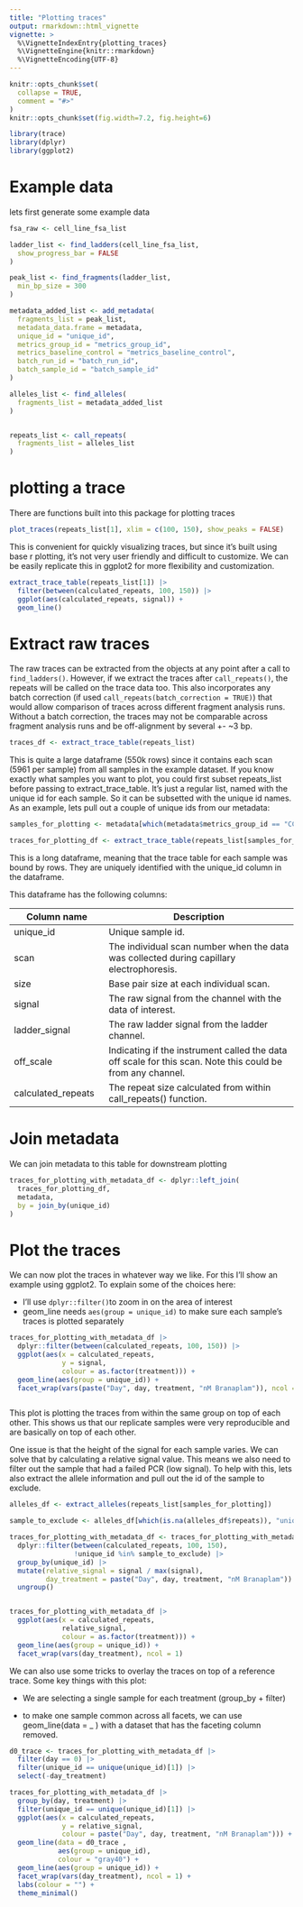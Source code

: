 ```yaml
---
title: "Plotting traces"
output: rmarkdown::html_vignette
vignette: >
  %\VignetteIndexEntry{plotting_traces}
  %\VignetteEngine{knitr::rmarkdown}
  %\VignetteEncoding{UTF-8}
---
```


```r
knitr::opts_chunk$set(
  collapse = TRUE,
  comment = "#>"
)
knitr::opts_chunk$set(fig.width=7.2, fig.height=6) 
```

```r
library(trace)
library(dplyr)
library(ggplot2)
```

# Example data

lets first generate some example data

```r
fsa_raw <- cell_line_fsa_list
```

```r
ladder_list <- find_ladders(cell_line_fsa_list,
  show_progress_bar = FALSE
)
```

```r
peak_list <- find_fragments(ladder_list,
  min_bp_size = 300
)
```

```r

metadata_added_list <- add_metadata(
  fragments_list = peak_list,
  metadata_data.frame = metadata,
  unique_id = "unique_id",
  metrics_group_id = "metrics_group_id",
  metrics_baseline_control = "metrics_baseline_control",
  batch_run_id = "batch_run_id",
  batch_sample_id = "batch_sample_id"
)
```

```r
alleles_list <- find_alleles(
  fragments_list = metadata_added_list
)


repeats_list <- call_repeats(
  fragments_list = alleles_list
)
```


# plotting a trace

There are functions built into this package for plotting traces

```r
plot_traces(repeats_list[1], xlim = c(100, 150), show_peaks = FALSE)
```

This is convenient for quickly visualizing traces, but since it's built using base r plotting, it's not very user friendly and difficult to customize. We can be easily replicate this in ggplot2 for more flexibility and customization.

```r
extract_trace_table(repeats_list[1]) |>
  filter(between(calculated_repeats, 100, 150)) |>
  ggplot(aes(calculated_repeats, signal)) +
  geom_line() 
```

# Extract raw traces

The raw traces can be extracted from the objects at any point after a call to `find_ladders()`. However, if we extract the traces after `call_repeats()`, the repeats will be called on the trace data too. This also incorporates any batch correction (if used `call_repeats(batch_correction = TRUE)`) that would allow comparison of traces across different fragment analysis runs. Without a batch correction, the traces may not be comparable across fragment analysis runs and be off-alignment by several +- \~3 bp.

```r

traces_df <- extract_trace_table(repeats_list)

```

This is quite a large dataframe (550k rows) since it contains each scan (5961 per sample) from all samples in the example dataset. If you know exactly what samples you want to plot, you could first subset repeats_list before passing to extract_trace_table. It's just a regular list, named with the unique id for each sample. So it can be subsetted with the unique id names. As an example, lets pull out a couple of unique ids from our metadata:

```r

samples_for_plotting <- metadata[which(metadata$metrics_group_id == "CC6"), "unique_id"]

traces_for_plotting_df <- extract_trace_table(repeats_list[samples_for_plotting])

```

This is a long dataframe, meaning that the trace table for each sample was bound by rows. They are uniquely identified with the unique_id column in the dataframe.

This dataframe has the following columns:

| Column name        | Description                                                                                                |
|------------------------|------------------------------------------------|
| unique_id          | Unique sample id.                                                                                          |
| scan               | The individual scan number when the data was collected during capillary electrophoresis.                   |
| size               | Base pair size at each individual scan.                                                                    |
| signal             | The raw signal from the channel with the data of interest.                                                 |
| ladder_signal      | The raw ladder signal from the ladder channel.                                                             |
| off_scale          | Indicating if the instrument called the data off scale for this scan. Note this could be from any channel. |
| calculated_repeats | The repeat size calculated from within call_repeats() function.                                            |

# Join metadata

We can join metadata to this table for downstream plotting

```r
traces_for_plotting_with_metadata_df <- dplyr::left_join(
  traces_for_plotting_df,
  metadata,
  by = join_by(unique_id)
)
```

# Plot the traces

We can now plot the traces in whatever way we like. For this I'll show an example using ggplot2. To explain some of the choices here:

-   I'll use `dplyr::filter()`to zoom in on the area of interest
-   geom_line needs `aes(group = unique_id)` to make sure each sample's traces is plotted separately

```r
traces_for_plotting_with_metadata_df |>
  dplyr::filter(between(calculated_repeats, 100, 150)) |>
  ggplot(aes(x = calculated_repeats,
             y = signal,
             colour = as.factor(treatment))) +
  geom_line(aes(group = unique_id)) +
  facet_wrap(vars(paste("Day", day, treatment, "nM Branaplam")), ncol = 1)



```

This plot is plotting the traces from within the same group on top of each other. This shows us that our replicate samples were very reproducible and are basically on top of each other.

One issue is that the height of the signal for each sample varies. We can solve that by calculating a relative signal value. This means we also need to filter out the sample that had a failed PCR (low signal). To help with this, lets also extract the allele information and pull out the id of the sample to exclude.

```r

alleles_df <- extract_alleles(repeats_list[samples_for_plotting])

sample_to_exclude <- alleles_df[which(is.na(alleles_df$repeats)), "unique_id"]

traces_for_plotting_with_metadata_df <- traces_for_plotting_with_metadata_df |>
  dplyr::filter(between(calculated_repeats, 100, 150),
                !unique_id %in% sample_to_exclude) |>
  group_by(unique_id) |>
  mutate(relative_signal = signal / max(signal),
         day_treatment = paste("Day", day, treatment, "nM Branaplam")) |>
  ungroup()


traces_for_plotting_with_metadata_df |>
  ggplot(aes(x = calculated_repeats,
             relative_signal,
             colour = as.factor(treatment))) +
  geom_line(aes(group = unique_id)) +
  facet_wrap(vars(day_treatment), ncol = 1)


```

We can also use some tricks to overlay the traces on top of a reference trace. Some key things with this plot:

-   We are selecting a single sample for each treatment (group_by + filter)

-   to make one sample common across all facets, we can use geom_line(data = \_ ) with a dataset that has the faceting column removed.

```r


d0_trace <- traces_for_plotting_with_metadata_df |>
  filter(day == 0) |>
  filter(unique_id == unique(unique_id)[1]) |>
  select(-day_treatment)

traces_for_plotting_with_metadata_df |>
  group_by(day, treatment) |>
  filter(unique_id == unique(unique_id)[1]) |>
  ggplot(aes(x = calculated_repeats,
             y = relative_signal,
             colour = paste("Day", day, treatment, "nM Branaplam"))) +
  geom_line(data = d0_trace ,
            aes(group = unique_id),
            colour = "gray40") +
  geom_line(aes(group = unique_id)) +
  facet_wrap(vars(day_treatment), ncol = 1) +
  labs(colour = "") +
  theme_minimal()
  


```

